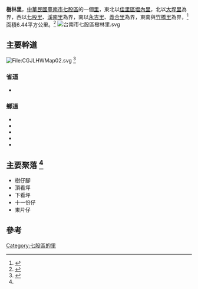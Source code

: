 '''樹林里'''，[[中華民國|中華民國]][[臺南市|臺南市]][[七股區|七股區]]的一個[[村里|里]]，東北以[[佳里區|佳里區]][[塭內里|塭內里]]，北以[[大埕里|大埕里]]為界，西以[[七股里|七股里]]、[[溪南里_(臺南市)|溪南里]]為界，南以[[永吉里|永吉里]]、[[義合里|義合里]]為界，東南與[[竹橋里|竹橋里]]為界，<ref name="#1">{{Cite web |url=https://cigu.tainan.gov.tw/News_Content.aspx?n=6306&s=69153 |title=鄰里介紹-樹林里 七股區公所 |access-date=2020-07-25 |archive-date=2020-10-30 |archive-url=https://web.archive.org/web/20201030160708/https://cigu.tainan.gov.tw/News_Content.aspx?n=6306&s=69153 |dead-url=no }}</ref>面積6.44平方公里。<ref>{{Cite web |url=https://sheethub.com/ronnyvvang/%E4%BA%BA%E5%8F%A3%E5%AF%86%E5%BA%A6%E8%B3%87%E6%96%99/sql?sql=SELECT+*+FROM+%22ronnyvvang%2F%E4%BA%BA%E5%8F%A3%E5%AF%86%E5%BA%A6%E8%B3%87%E6%96%99%22&page=71 |title=存档副本 |access-date=2020-07-25 |archive-date=2020-07-25 |archive-url=https://web.archive.org/web/20200725051644/https://sheethub.com/ronnyvvang/%E4%BA%BA%E5%8F%A3%E5%AF%86%E5%BA%A6%E8%B3%87%E6%96%99/sql?sql=SELECT+%2A+FROM+%22ronnyvvang%2F%E4%BA%BA%E5%8F%A3%E5%AF%86%E5%BA%A6%E8%B3%87%E6%96%99%22&page=71 |dead-url=no }}</ref>
[[File:台南市七股區樹林里.svg|thumb]]

==主要幹道==
[[File:CGJLHWMap02.svg|File:CGJLHWMap02.svg]]
<ref>[https://addressmt.moi.gov.tw/address/index.cfm?city_id=67000 ]</ref>
===省道===
*{{Jct|country=TWN|PH|17}}

===鄉道===
*{{Jct|country=TWN|TRTN|33}}
*{{Jct|country=TWN|TRTN|34}}
*{{Jct|country=TWN|TRTN|36}}
*{{Jct|country=TWN|TRTN|37}}
*{{Jct|country=TWN|TRTN|37-1}}

== 主要聚落 <ref name="#1"/>==
*樹仔腳
*頂看坪
*下看坪
*十一份仔
*東片仔

== 參考 ==
{{Reflist}}

{{臺南市七股區}}

[[Category:七股區的里|Category:七股區的里]]